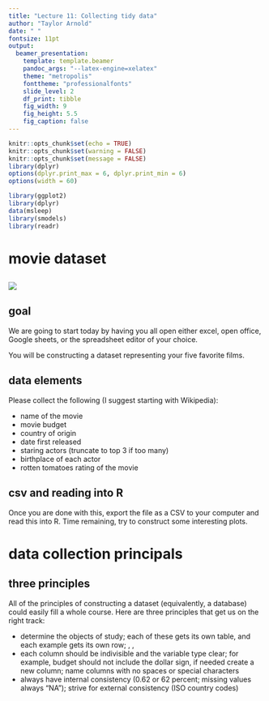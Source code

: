 ```yaml
---
title: "Lecture 11: Collecting tidy data"
author: "Taylor Arnold"
date: " "
fontsize: 11pt
output:
  beamer_presentation:
    template: template.beamer
    pandoc_args: "--latex-engine=xelatex"
    theme: "metropolis"
    fonttheme: "professionalfonts"
    slide_level: 2
    df_print: tibble
    fig_width: 9
    fig_height: 5.5
    fig_caption: false
---
```


```r
knitr::opts_chunk$set(echo = TRUE)
knitr::opts_chunk$set(warning = FALSE)
knitr::opts_chunk$set(message = FALSE)
library(dplyr)
options(dplyr.print_max = 6, dplyr.print_min = 6)
options(width = 60)

library(ggplot2)
library(dplyr)
data(msleep)
library(smodels)
library(readr)
```

# movie dataset

##

![](img/data_pipeline_collect.png)

## goal

We are going to start today by having you all open either
excel, open office, Google sheets, or the spreadsheet editor
of your choice.

You will be constructing a dataset representing your five
favorite films.

## data elements

Please collect the following (I suggest starting with Wikipedia):

- name of the movie
- movie budget
- country of origin
- date first released
- staring actors (truncate to top 3 if too many)
- birthplace of each actor
- rotten tomatoes rating of the movie

## csv and reading into R

Once you are done with this, export the file as a CSV to your
computer and read this into R. Time remaining, try to construct
some interesting plots.

# data collection principals

## three principles

All of the principles of constructing a dataset (equivalently, a
database) could easily fill a whole course. Here are three principles
that get us on the right track:

- determine the objects of study; each of these gets its own table,
and each example gets its own row; \orange{movies}, \orange{actors},
\orange{actor-movie links}
- each column should be indivisible and the variable type clear;
for example, budget should not include the dollar sign, if needed
create a new column; name columns with no spaces or special characters
- always have internal consistency (0.62 or 62 percent; missing
values always "NA"); strive for external consistency (ISO country
codes)










